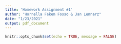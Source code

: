 ```yaml
---
title: 'Homework Assignment #1'
author: "Hornella Fakem Fosso & Jan Lennarz"
date: "1/23/2021"
output: pdf_document
---
```


```r
knitr::opts_chunk$set(echo = TRUE, message = FALSE)
```


```r

```
